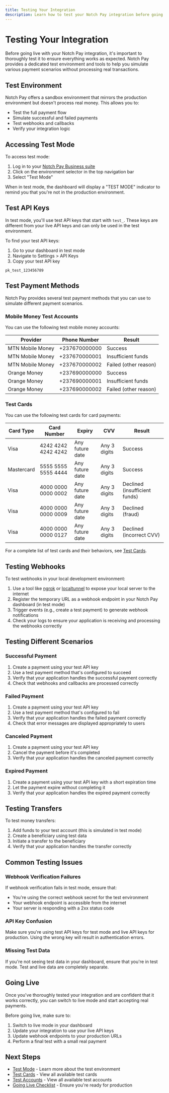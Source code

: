 ```yaml
---
title: Testing Your Integration
description: Learn how to test your Notch Pay integration before going live
---
```


# Testing Your Integration

Before going live with your Notch Pay integration, it's important to thoroughly test it to ensure everything works as expected. Notch Pay provides a dedicated test environment and tools to help you simulate various payment scenarios without processing real transactions.

## Test Environment

Notch Pay offers a sandbox environment that mirrors the production environment but doesn't process real money. This allows you to:

- Test the full payment flow
- Simulate successful and failed payments
- Test webhooks and callbacks
- Verify your integration logic

## Accessing Test Mode

To access test mode:

1. Log in to your [Notch Pay Business suite](https://business.notchpay.co)
2. Click on the environment selector in the top navigation bar
3. Select "Test Mode"

When in test mode, the dashboard will display a "TEST MODE" indicator to remind you that you're not in the production environment.

## Test API Keys

In test mode, you'll use test API keys that start with `test_`. These keys are different from your live API keys and can only be used in the test environment.

To find your test API keys:

1. Go to your dashboard in test mode
2. Navigate to Settings > API Keys
3. Copy your test API key

```
pk_test_123456789
```

## Test Payment Methods

Notch Pay provides several test payment methods that you can use to simulate different payment scenarios.

### Mobile Money Test Accounts

You can use the following test mobile money accounts:

| Provider | Phone Number | Result |
|----------|--------------|--------|
| MTN Mobile Money | +237670000000 | Success |
| MTN Mobile Money | +237670000001 | Insufficient funds |
| MTN Mobile Money | +237670000002 | Failed (other reason) |
| Orange Money | +237690000000 | Success |
| Orange Money | +237690000001 | Insufficient funds |
| Orange Money | +237690000002 | Failed (other reason) |

### Test Cards

You can use the following test cards for card payments:

| Card Type | Card Number | Expiry | CVV | Result |
|-----------|-------------|--------|-----|--------|
| Visa | 4242 4242 4242 4242 | Any future date | Any 3 digits | Success |
| Mastercard | 5555 5555 5555 4444 | Any future date | Any 3 digits | Success |
| Visa | 4000 0000 0000 0002 | Any future date | Any 3 digits | Declined (insufficient funds) |
| Visa | 4000 0000 0000 0009 | Any future date | Any 3 digits | Declined (fraud) |
| Visa | 4000 0000 0000 0127 | Any future date | Any 3 digits | Declined (incorrect CVV) |

For a complete list of test cards and their behaviors, see [Test Cards](/testing/test-cards).

## Testing Webhooks

To test webhooks in your local development environment:

1. Use a tool like [ngrok](https://ngrok.com/) or [localtunnel](https://localtunnel.github.io/www/) to expose your local server to the internet
2. Register the temporary URL as a webhook endpoint in your Notch Pay dashboard (in test mode)
3. Trigger events (e.g., create a test payment) to generate webhook notifications
4. Check your logs to ensure your application is receiving and processing the webhooks correctly

## Testing Different Scenarios

### Successful Payment

1. Create a payment using your test API key
2. Use a test payment method that's configured to succeed
3. Verify that your application handles the successful payment correctly
4. Check that webhooks and callbacks are processed correctly

### Failed Payment

1. Create a payment using your test API key
2. Use a test payment method that's configured to fail
3. Verify that your application handles the failed payment correctly
4. Check that error messages are displayed appropriately to users

### Canceled Payment

1. Create a payment using your test API key
2. Cancel the payment before it's completed
3. Verify that your application handles the canceled payment correctly

### Expired Payment

1. Create a payment using your test API key with a short expiration time
2. Let the payment expire without completing it
3. Verify that your application handles the expired payment correctly

## Testing Transfers

To test money transfers:

1. Add funds to your test account (this is simulated in test mode)
2. Create a beneficiary using test data
3. Initiate a transfer to the beneficiary
4. Verify that your application handles the transfer correctly

## Common Testing Issues

### Webhook Verification Failures

If webhook verification fails in test mode, ensure that:

- You're using the correct webhook secret for the test environment
- Your webhook endpoint is accessible from the internet
- Your server is responding with a 2xx status code

### API Key Confusion

Make sure you're using test API keys for test mode and live API keys for production. Using the wrong key will result in authentication errors.

### Missing Test Data

If you're not seeing test data in your dashboard, ensure that you're in test mode. Test and live data are completely separate.

## Going Live

Once you've thoroughly tested your integration and are confident that it works correctly, you can switch to live mode and start accepting real payments.

Before going live, make sure to:

1. Switch to live mode in your dashboard
2. Update your integration to use your live API keys
3. Update webhook endpoints to your production URLs
4. Perform a final test with a small real payment

## Next Steps

- [Test Mode](/testing/test-mode) - Learn more about the test environment
- [Test Cards](/testing/test-cards) - View all available test cards
- [Test Accounts](/testing/test-accounts) - View all available test accounts
- [Going Live Checklist](/testing/test-mode#going-live-checklist) - Ensure you're ready for production